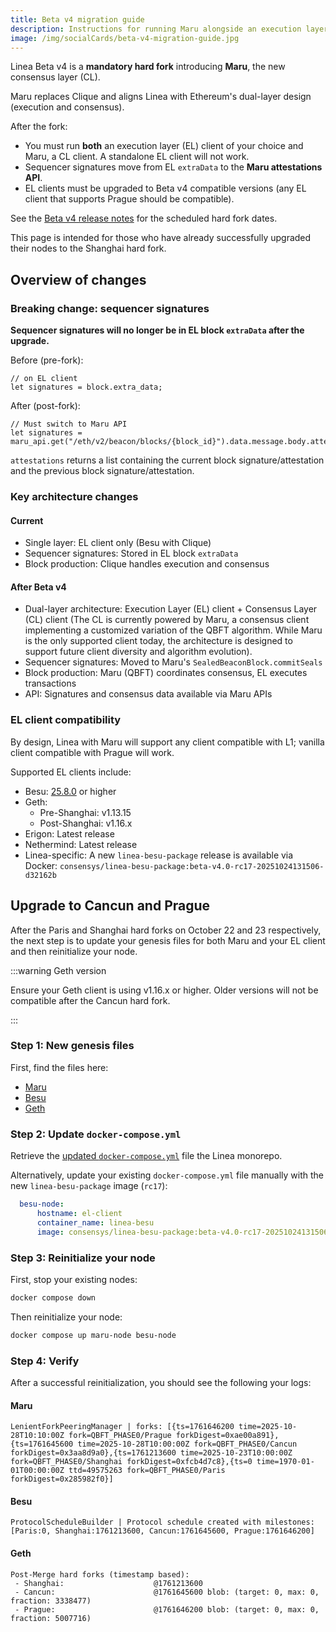 ```yaml
---
title: Beta v4 migration guide
description: Instructions for running Maru alongside an execution layer client
image: /img/socialCards/beta-v4-migration-guide.jpg
---
```


Linea Beta v4 is a **mandatory hard fork** introducing **Maru**, the new consensus layer (CL).

Maru replaces Clique and aligns Linea with Ethereum's dual-layer design (execution and consensus).

After the fork:

- You must run **both** an execution layer (EL) client of your choice and Maru, a CL client. A 
  standalone EL client will not work.
- Sequencer signatures move from EL `extraData` to the **Maru attestations API**.
- EL clients must be upgraded to Beta v4 compatible versions (any EL client that supports Prague 
  should be compatible).

See the [Beta v4 release notes](../../../release-notes.mdx#beta-v40) for the scheduled hard fork 
dates.

This page is intended for those who have already successfully upgraded their nodes to the Shanghai 
hard fork. 

## Overview of changes

### Breaking change: sequencer signatures

**Sequencer signatures will no longer be in EL block `extraData` after the upgrade.**

Before (pre-fork):

```
// on EL client
let signatures = block.extra_data;
```

After (post-fork):

```
// Must switch to Maru API
let signatures = maru_api.get("/eth/v2/beacon/blocks/{block_id}").data.message.body.attestations;
```

`attestations` returns a list containing the current block signature/attestation
and the previous block signature/attestation.

### Key architecture changes

#### Current

- Single layer: EL client only (Besu with Clique)
- Sequencer signatures: Stored in EL block `extraData`
- Block production: Clique handles execution and consensus

#### After Beta v4

- Dual-layer architecture: Execution Layer (EL) client + Consensus Layer (CL) client (The CL is 
  currently powered by Maru, a consensus client implementing a customized variation of the QBFT 
  algorithm. While Maru is the only supported client today, the architecture is designed to support 
  future client diversity and algorithm evolution).
- Sequencer signatures: Moved to Maru's `SealedBeaconBlock.commitSeals`
- Block production: Maru (QBFT) coordinates consensus, EL executes transactions
- API: Signatures and consensus data available via Maru APIs

### EL client compatibility

By design, Linea with Maru will support any client compatible with L1; vanilla client compatible 
with Prague will work.

Supported EL clients include:

- Besu: [25.8.0](https://github.com/hyperledger/besu/releases/tag/25.8.0) or higher
- Geth: 
  - Pre-Shanghai: v1.13.15
  - Post-Shanghai: v1.16.x  
- Erigon: Latest release
- Nethermind: Latest release
- Linea-specific: A new `linea-besu-package` release is available via Docker: `consensys/linea-besu-package:beta-v4.0-rc17-20251024131506-d32162b`

## Upgrade to Cancun and Prague

After the Paris and Shanghai hard forks on October 22 and 23 respectively, the next step is to 
update your genesis files for both Maru and your EL client and then reinitialize your node.

:::warning Geth version

Ensure your Geth client is using v1.16.x or higher. Older versions will not be compatible after the
Cancun hard fork.

:::

### Step 1: New genesis files

First, find the files here:
- [Maru](https://github.com/Consensys/linea-monorepo/blob/main/docs/getting-started/linea-mainnet/maru/maru-genesis.json)
- [Besu](https://github.com/Consensys/linea-monorepo/blob/main/docs/getting-started/linea-mainnet/besu/besu-genesis.json)
- [Geth](https://github.com/Consensys/linea-monorepo/blob/main/docs/getting-started/linea-mainnet/geth/geth-genesis.json)

### Step 2: Update `docker-compose.yml`

Retrieve the [updated `docker-compose.yml`](https://github.com/Consensys/linea-monorepo/tree/main/docs/getting-started/linea-mainnet) 
file the Linea monorepo. 

Alternatively, update your existing `docker-compose.yml` file manually with the new `linea-besu-package` image (`rc17`):

```yaml
  besu-node:
      hostname: el-client
      container_name: linea-besu
      image: consensys/linea-besu-package:beta-v4.0-rc17-20251024131506-d32162b 
```

### Step 3: Reinitialize your node

First, stop your existing nodes:

```bash
docker compose down
```
Then reinitialize your node:

```bash
docker compose up maru-node besu-node
```

### Step 4: Verify 

After a successful reinitialization, you should see the following your logs: 

#### Maru

```
LenientForkPeeringManager | forks: [{ts=1761646200 time=2025-10-28T10:10:00Z fork=QBFT_PHASE0/Prague forkDigest=0xae00a891},{ts=1761645600 time=2025-10-28T10:00:00Z fork=QBFT_PHASE0/Cancun forkDigest=0x3aa8d9a0},{ts=1761213600 time=2025-10-23T10:00:00Z fork=QBFT_PHASE0/Shanghai forkDigest=0xfcb4d7c8},{ts=0 time=1970-01-01T00:00:00Z ttd=49575263 fork=QBFT_PHASE0/Paris forkDigest=0x285982f0}]
```

#### Besu

```
ProtocolScheduleBuilder | Protocol schedule created with milestones: [Paris:0, Shanghai:1761213600, Cancun:1761645600, Prague:1761646200]
```

#### Geth

```
Post-Merge hard forks (timestamp based):
 - Shanghai:                    @1761213600
 - Cancun:                      @1761645600 blob: (target: 0, max: 0, fraction: 3338477)
 - Prague:                      @1761646200 blob: (target: 0, max: 0, fraction: 5007716)
```
